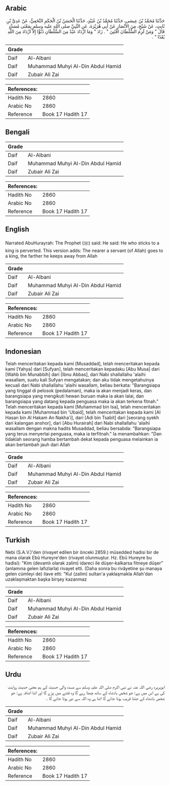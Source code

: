## Arabic


<div dir="rtl" lang="ar" style={{fontSize:'larger',backgroundColor:'#f8f9fa',padding:20}}>
حَدَّثَنَا مُحَمَّدُ بْنُ عِيسَى، حَدَّثَنَا مُحَمَّدُ بْنُ عُبَيْدٍ، حَدَّثَنَا الْحَسَنُ بْنُ الْحَكَمِ النَّخَعِيُّ، عَنْ عَدِيِّ بْنِ ثَابِتٍ، عَنْ شَيْخٍ، مِنَ الأَنْصَارِ عَنْ أَبِي هُرَيْرَةَ، عَنِ النَّبِيِّ صلى الله عليه وسلم بِمَعْنَى مُسَدَّدٍ قَالَ ‏"‏ وَمَنْ لَزِمَ السُّلْطَانَ افْتُتِنَ ‏"‏ ‏.‏ زَادَ ‏"‏ وَمَا ازْدَادَ عَبْدٌ مِنَ السُّلْطَانِ دُنُوًّا إِلاَّ ازْدَادَ مِنَ اللَّهِ بُعْدًا ‏"‏ ‏.‏
</div>
<div style={{backgroundColor:'#f8f9fa',padding:20, marginBottom: 10}}><table> <thead> <tr> <th>Grade</th> <th></th> </tr> </thead> <tbody> <tr><td>Daif</td><td>Al-Albani</td></tr><tr><td>Daif</td><td>Muhammad Muhyi Al-Din Abdul Hamid</td></tr><tr><td>Daif</td><td>Zubair Ali Zai</td></tr></tbody></table><table> <thead> <tr> <th>References:</th> <th></th> </tr> </thead> <tbody><tr><td>Hadith No</td><td>2860</td></tr><tr><td>Arabic No</td><td>2860</td></tr><tr><td>Reference</td><td>Book 17 Hadith 17</td></tr></tbody></table></div>

## Bengali


<div dir="ltr" lang="bn" style={{fontSize:'larger',backgroundColor:'#f8f9fa',padding:20}}>

</div>
<div style={{backgroundColor:'#f8f9fa',padding:20, marginBottom: 10}}><table> <thead> <tr> <th>Grade</th> <th></th> </tr> </thead> <tbody> <tr><td>Daif</td><td>Al-Albani</td></tr><tr><td>Daif</td><td>Muhammad Muhyi Al-Din Abdul Hamid</td></tr><tr><td>Daif</td><td>Zubair Ali Zai</td></tr></tbody></table><table> <thead> <tr> <th>References:</th> <th></th> </tr> </thead> <tbody><tr><td>Hadith No</td><td>2860</td></tr><tr><td>Arabic No</td><td>2860</td></tr><tr><td>Reference</td><td>Book 17 Hadith 17</td></tr></tbody></table></div>

## English


<div dir="ltr" lang="en" style={{fontSize:'larger',backgroundColor:'#f8f9fa',padding:20}}>
Narrated AbuHurayrah: The Prophet (ﷺ) said: He said: He who sticks to a king is perverted. This version adds: The nearer a servant (of Allah) goes to a king, the farther he keeps away from Allah
</div>
<div style={{backgroundColor:'#f8f9fa',padding:20, marginBottom: 10}}><table> <thead> <tr> <th>Grade</th> <th></th> </tr> </thead> <tbody> <tr><td>Daif</td><td>Al-Albani</td></tr><tr><td>Daif</td><td>Muhammad Muhyi Al-Din Abdul Hamid</td></tr><tr><td>Daif</td><td>Zubair Ali Zai</td></tr></tbody></table><table> <thead> <tr> <th>References:</th> <th></th> </tr> </thead> <tbody><tr><td>Hadith No</td><td>2860</td></tr><tr><td>Arabic No</td><td>2860</td></tr><tr><td>Reference</td><td>Book 17 Hadith 17</td></tr></tbody></table></div>

## Indonesian


<div dir="ltr" lang="id" style={{fontSize:'larger',backgroundColor:'#f8f9fa',padding:20}}>
Telah menceritakan kepada kami [Musaddad], telah menceritakan kepada kami [Yahya] dari [Sufyan], telah menceritakan kepadaku [Abu Musa] dari [Wahb bin Munabbih] dari [Ibnu Abbas], dari Nabi shallallahu 'alaihi wasallam, suatu kali Sufyan mengatakan; dan aku tidak mengetahuinya kecuali dari Nabi shallallahu 'alaihi wasallam, beliau berkata: "Barangsiapa yang tinggal di pelosok (pedalaman), maka ia akan menjadi keras, dan barangsiapa yang mengikuti hewan buruan maka ia akan lalai, dan barangsiapa yang datang kepada penguasa maka ia akan terkena fitnah." Telah menceritakan kepada kami [Muhammad bin Isa], telah menceritakan kepada kami [Muhammad bin 'Ubaid], telah menceritakan kepada kami [Al Hasan bin Al Hakam An Nakha'i], dari [Adi bin Tsabit] dari [seorang syekh dari kalangan anshor], dari [Abu Hurairah] dari Nabi shallallahu 'alaihi wasallam dengan makna hadits Musaddad, beliau bersabda: "Barangsiapa yang terus menyertai penguasa, maka ia terfitnah." Ia menambahkan: "Dan tidaklah seorang hamba bertambah dekat kepada penguasa melainkan ia akan bertambah jauh dari Allah
</div>
<div style={{backgroundColor:'#f8f9fa',padding:20, marginBottom: 10}}><table> <thead> <tr> <th>Grade</th> <th></th> </tr> </thead> <tbody> <tr><td>Daif</td><td>Al-Albani</td></tr><tr><td>Daif</td><td>Muhammad Muhyi Al-Din Abdul Hamid</td></tr><tr><td>Daif</td><td>Zubair Ali Zai</td></tr></tbody></table><table> <thead> <tr> <th>References:</th> <th></th> </tr> </thead> <tbody><tr><td>Hadith No</td><td>2860</td></tr><tr><td>Arabic No</td><td>2860</td></tr><tr><td>Reference</td><td>Book 17 Hadith 17</td></tr></tbody></table></div>

## Turkish


<div dir="ltr" lang="tr" style={{fontSize:'larger',backgroundColor:'#f8f9fa',padding:20}}>
Nebi (S.A.V.)'den (rivayet edilen bir önceki 2859.) müsedded hadisi bir de mana olarak Ebû Hureyre'den (rivayet olunmuştur. Hz. Ebû Hureyre bu hadisi): "Kim (devamlı olarak zalim) idareci ile düşer-kalkarsa fitneye düşer" (anlamına gelen lafızlarla) rivayet etti. (Daha sonra bu rivâyetine şu manaya gelen cümleyi de) ilave etti: "Kul (zalim) sultan'a yaklaşmakla Allah'dan uzaklaşmaktan başka birşey kazanmaz
</div>
<div style={{backgroundColor:'#f8f9fa',padding:20, marginBottom: 10}}><table> <thead> <tr> <th>Grade</th> <th></th> </tr> </thead> <tbody> <tr><td>Daif</td><td>Al-Albani</td></tr><tr><td>Daif</td><td>Muhammad Muhyi Al-Din Abdul Hamid</td></tr><tr><td>Daif</td><td>Zubair Ali Zai</td></tr></tbody></table><table> <thead> <tr> <th>References:</th> <th></th> </tr> </thead> <tbody><tr><td>Hadith No</td><td>2860</td></tr><tr><td>Arabic No</td><td>2860</td></tr><tr><td>Reference</td><td>Book 17 Hadith 17</td></tr></tbody></table></div>

## Urdu


<div dir="rtl" lang="ur" style={{fontSize:'larger',backgroundColor:'#f8f9fa',padding:20}}>
ابوہریرہ رضی اللہ عنہ نے نبی اکرم صلی اللہ علیہ وسلم سے مسدد والی حدیث کے ہم معنی حدیث روایت کی ہے اس میں ہے: جو شخص بادشاہ کے ساتھ چمٹا رہے گا وہ فتنے میں پڑے گا اور اتنا اضافہ ہے: جو شخص بادشاہ کے جتنا قریب ہوتا جائے گا اتنا ہی وہ اللہ سے دور ہوتا جائے گا ۔
</div>
<div style={{backgroundColor:'#f8f9fa',padding:20, marginBottom: 10}}><table> <thead> <tr> <th>Grade</th> <th></th> </tr> </thead> <tbody> <tr><td>Daif</td><td>Al-Albani</td></tr><tr><td>Daif</td><td>Muhammad Muhyi Al-Din Abdul Hamid</td></tr><tr><td>Daif</td><td>Zubair Ali Zai</td></tr></tbody></table><table> <thead> <tr> <th>References:</th> <th></th> </tr> </thead> <tbody><tr><td>Hadith No</td><td>2860</td></tr><tr><td>Arabic No</td><td>2860</td></tr><tr><td>Reference</td><td>Book 17 Hadith 17</td></tr></tbody></table></div>